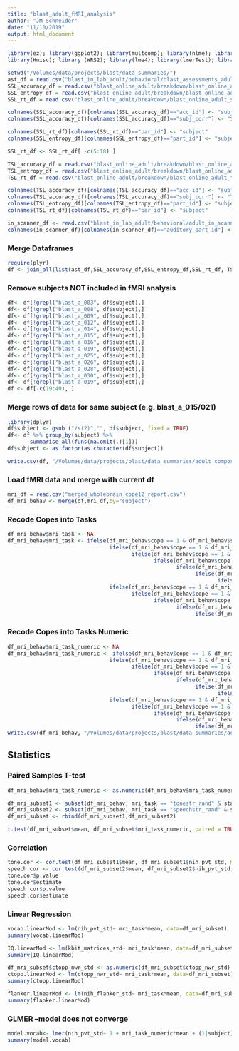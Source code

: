 ```yaml
---
title: "blast_adult_fMRI_analysis"
author: "JM Schneider"
date: "11/10/2019"
output: html_document
---
```


```r
library(ez); library(ggplot2); library(multcomp); library(nlme); library(pastecs); library(reshape)
library(Hmisc); library (WRS2); library(lme4); library(lmerTest); library(plyr); library(splitstackshape);
```

```r
setwd("/Volumes/data/projects/blast/data_summaries/")
ast_df = read.csv("blast_in_lab_adult/behavioral/blast_assessments_adult.csv")
SSL_accuracy_df = read.csv("blast_online_adult/breakdown/blast_online_adult_ssl_accuracies.csv")
SSL_entropy_df = read.csv("blast_online_adult/breakdown/blast_online_adult_ssl_entropy.csv")
SSL_rt_df = read.csv("blast_online_adult/breakdown/blast_online_adult_ssl_indiv_rts.csv")

colnames(SSL_accuracy_df)[colnames(SSL_accuracy_df)=="acc_id"] <- "subject"
colnames(SSL_accuracy_df)[colnames(SSL_accuracy_df)=="subj_corr"] <- "SSL_accuracy"

colnames(SSL_rt_df)[colnames(SSL_rt_df)=="par_id"] <- "subject"
colnames(SSL_entropy_df)[colnames(SSL_entropy_df)=="part_id"] <- "subject"

SSL_rt_df <- SSL_rt_df[ -c(5:18) ]

TSL_accuracy_df = read.csv("blast_online_adult/breakdown/blast_online_adult_tsl_accuracies.csv")
TSL_entropy_df = read.csv("blast_online_adult/breakdown/blast_online_adult_tsl_entropy.csv")
TSL_rt_df = read.csv("blast_online_adult/breakdown/blast_online_adult_tsl_indiv_rts.csv")

colnames(TSL_accuracy_df)[colnames(TSL_accuracy_df)=="acc_id"] <- "subject"
colnames(TSL_accuracy_df)[colnames(TSL_accuracy_df)=="subj_corr"] <- "TSL_accuracy"
colnames(TSL_entropy_df)[colnames(TSL_entropy_df)=="part_id"] <- "subject"
colnames(TSL_rt_df)[colnames(TSL_rt_df)=="par_id"] <- "subject"

in_scanner_df <- read.csv("blast_in_lab_adult/behavioral/adult_in_scanner_auditory_behavioral.csv")
colnames(in_scanner_df)[colnames(in_scanner_df)=="auditory_part_id"] <- "subject"
```
### Merge Dataframes
```r
require(plyr)
df <- join_all(list(ast_df,SSL_accuracy_df,SSL_entropy_df,SSL_rt_df, TSL_accuracy_df,TSL_entropy_df,TSL_rt_df, in_scanner_df), by = 'subject', type = 'full')
```

### Remove subjects NOT included in fMRI analysis
```r
df<- df[!grepl("blast_a_003", df$subject),]
df<- df[!grepl("blast_a_008", df$subject),]
df<- df[!grepl("blast_a_009", df$subject),]
df<- df[!grepl("blast_a_012", df$subject),]
df<- df[!grepl("blast_a_014", df$subject),]
df<- df[!grepl("blast_a_015", df$subject),]
df<- df[!grepl("blast_a_016", df$subject),]
df<- df[!grepl("blast_a_019", df$subject),]
df<- df[!grepl("blast_a_025", df$subject),]
df<- df[!grepl("blast_a_026", df$subject),]
df<- df[!grepl("blast_a_028", df$subject),]
df<- df[!grepl("blast_a_030", df$subject),]
df<- df[!grepl("blast_a_019", df$subject),]
df <- df[-c(19:40), ]
```

### Merge rows of data for same subject (e.g. blast_a_015/021)
```r
library(dplyr)
df$subject <- gsub ("/s(2)","", df$subject, fixed = TRUE)
df<- df %>% group_by(subject) %>% 
       summarise_all(funs(na.omit(.)[1]))
df$subject <- as.factor(as.character(df$subject))

write.csv(df, "/Volumes/data/projects/blast/data_summaries/adult_composite_in_lab_online.csv")
```

### Load fMRI data and merge with current df
```r
mri_df = read.csv("merged_wholebrain_cope12_report.csv")
df_mri_behav <- merge(df,mri_df,by="subject")
```

### Recode Copes into Tasks
```r
df_mri_behav$mri_task <- NA
df_mri_behav$mri_task <- ifelse(df_mri_behav$cope == 1 & df_mri_behav$stat == 'stats/tstat1', 'tonestr_rand', 
                                ifelse(df_mri_behav$cope == 1 & df_mri_behav$stat == 'stats/zstat1', 'tonestr_rand', 
                                       ifelse(df_mri_behav$cope == 1 & df_mri_behav$stat == 'thresh_zstat1', 'tonestr_rand', 
                                              ifelse(df_mri_behav$cope == 2 & df_mri_behav$stat == 'stats/tstat2', 'speechstr_rand', 
                                                     ifelse(df_mri_behav$cope == 2 & df_mri_behav$stat == 'stats/zstat2', 'speechstr_rand',
                                                           ifelse(df_mri_behav$cope == 2 & df_mri_behav$stat == 'thresh_zstat2', 'speechstr_rand', 
                                                                  ifelse(df_mri_behav$cope == 1 & df_mri_behav$stat == 'stats/tstat2', 'tonerand_str', 
                                ifelse(df_mri_behav$cope == 1 & df_mri_behav$stat == 'stats/zstat2', 'tonerand_str', 
                                       ifelse(df_mri_behav$cope == 1 & df_mri_behav$stat == 'thresh_zstat2', 'tonerand_str', 
                                              ifelse(df_mri_behav$cope == 2 & df_mri_behav$stat == 'stats/tstat1', 'speechrand_str', 
                                                     ifelse(df_mri_behav$cope == 2 & df_mri_behav$stat == 'stats/zstat1', 'speechrand_str',
                                                           ifelse(df_mri_behav$cope == 2 & df_mri_behav$stat == 'thresh_zstat1', 'speechrand_str','null'))))))))))))
```

### Recode Copes into Tasks Numeric
```r
df_mri_behav$mri_task_numeric <- NA
df_mri_behav$mri_task_numeric <- ifelse(df_mri_behav$cope == 1 & df_mri_behav$stat == 'stats/tstat1', 0, 
                                ifelse(df_mri_behav$cope == 1 & df_mri_behav$stat == 'stats/zstat1', 0, 
                                       ifelse(df_mri_behav$cope == 1 & df_mri_behav$stat == 'thresh_zstat1', 0, 
                                              ifelse(df_mri_behav$cope == 2 & df_mri_behav$stat == 'stats/tstat2', 1, 
                                                     ifelse(df_mri_behav$cope == 2 & df_mri_behav$stat == 'stats/zstat2', 1,
                                                           ifelse(df_mri_behav$cope == 2 & df_mri_behav$stat == 'thresh_zstat2', 1, 
                                                                  ifelse(df_mri_behav$cope == 1 & df_mri_behav$stat == 'stats/tstat2', 2, 
                                ifelse(df_mri_behav$cope == 1 & df_mri_behav$stat == 'stats/zstat2', 2, 
                                       ifelse(df_mri_behav$cope == 1 & df_mri_behav$stat == 'thresh_zstat2', 2, 
                                              ifelse(df_mri_behav$cope == 2 & df_mri_behav$stat == 'stats/tstat1', 3, 
                                                     ifelse(df_mri_behav$cope == 2 & df_mri_behav$stat == 'stats/zstat1', 3,
                                                           ifelse(df_mri_behav$cope == 2 & df_mri_behav$stat == 'thresh_zstat1', 3,'null'))))))))))))
write.csv(df_mri_behav, "/Volumes/data/projects/blast/data_summaries/adult_composite_in_lab_online.csv")
```

## Statistics
### Paired Samples T-test
```r
df_mri_behav$mri_task_numeric <- as.numeric(df_mri_behav$mri_task_numeric)

df_mri_subset1 <- subset(df_mri_behav, mri_task == "tonestr_rand" & stat == "stats/tstat1", select = subject:mri_task_numeric)
df_mri_subset2 <- subset(df_mri_behav, mri_task == "speechstr_rand" & stat == "stats/tstat2", select = subject:mri_task_numeric)
df_mri_subset <- rbind(df_mri_subset1,df_mri_subset2)

t.test(df_mri_subset$mean, df_mri_subset$mri_task_numeric, paired = TRUE, alternative = "two.sided")
```
### Correlation
```r
tone.cor <- cor.test(df_mri_subset1$mean, df_mri_subset1$nih_pvt_std, method = c("pearson"))
speech.cor <- cor.test(df_mri_subset2$mean, df_mri_subset2$nih_pvt_std, method = c("pearson"))
tone.cor$p.value
tone.cor$estimate
speech.cor$p.value
speech.cor$estimate
```

### Linear Regression
```r
vocab.linearMod <- lm(nih_pvt_std~ mri_task*mean, data=df_mri_subset) 
summary(vocab.linearMod)

IQ.linearMod <- lm(kbit_matrices_std~ mri_task*mean, data=df_mri_subset) 
summary(IQ.linearMod)

df_mri_subset$ctopp_nwr_std <- as.numeric(df_mri_subset$ctopp_nwr_std)
ctopp.linearMod <- lm(ctopp_nwr_std~ mri_task*mean, data=df_mri_subset) 
summary(ctopp.linearMod)

flanker.linearMod <- lm(nih_flanker_std~ mri_task*mean, data=df_mri_subset) 
summary(flanker.linearMod)
```

### GLMER --model does not converge
```r
model.vocab<- lmer(nih_pvt_std~ 1 + mri_task_numeric*mean + (1|subject),data = df_mri_subset)
summary(model.vocab)
```